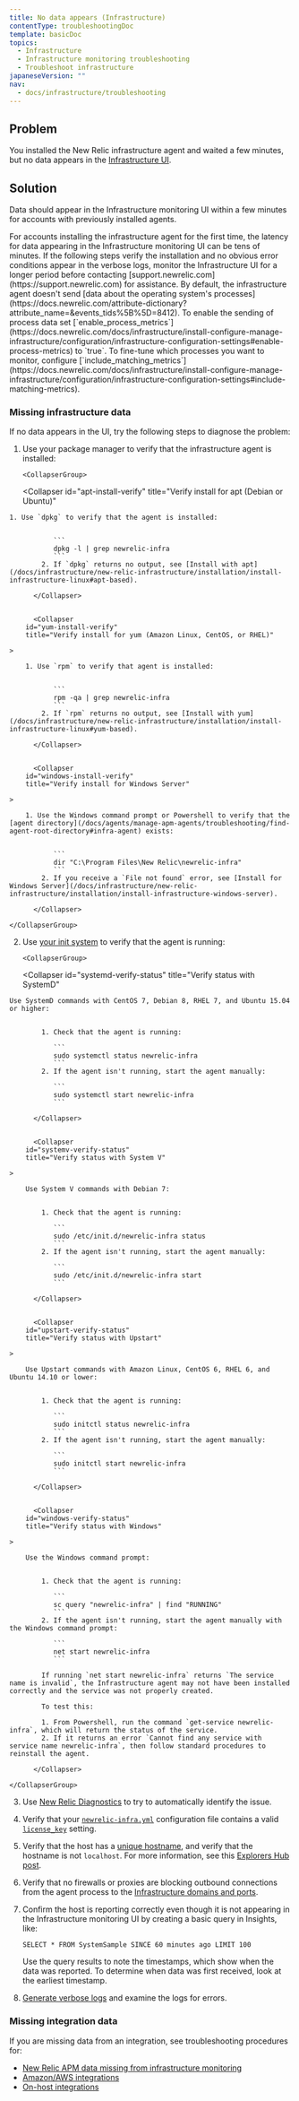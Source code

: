 ```yaml
---
title: No data appears (Infrastructure)
contentType: troubleshootingDoc
template: basicDoc
topics:
  - Infrastructure
  - Infrastructure monitoring troubleshooting
  - Troubleshoot infrastructure
japaneseVersion: ""
nav:
  - docs/infrastructure/troubleshooting
---
```


## Problem

You installed the New Relic infrastructure agent and waited a few minutes, but no data appears in the [Infrastructure UI](/docs/infrastructure/new-relic-infrastructure/infrastructure-ui-pages/infrastructure-compute-page-measure-resource-usage).

## Solution

Data should appear in the Infrastructure monitoring UI within a few minutes for accounts with previously installed agents.

<Callout variant="important">
  For accounts installing the infrastructure agent for the first time, the
  latency for data appearing in the Infrastructure monitoring UI can be tens of
  minutes. If the following steps verify the installation and no obvious error
  conditions appear in the verbose logs, monitor the Infrastructure UI for a
  longer period before contacting
  [support.newrelic.com](https://support.newrelic.com) for assistance.
</Callout>

<Callout variant="important">
  By default, the infrastructure agent doesn't send [data about the operating
  system's
  processes](https://docs.newrelic.com/attribute-dictionary?attribute_name=&events_tids%5B%5D=8412).
  To enable the sending of process data set
  [`enable_process_metrics`](https://docs.newrelic.com/docs/infrastructure/install-configure-manage-infrastructure/configuration/infrastructure-configuration-settings#enable-process-metrics)
  to `true`. To fine-tune which processes you want to monitor, configure
  [`include_matching_metrics`](https://docs.newrelic.com/docs/infrastructure/install-configure-manage-infrastructure/configuration/infrastructure-configuration-settings#include-matching-metrics).
</Callout>

### Missing infrastructure data

If no data appears in the UI, try the following steps to diagnose the problem:

1.  Use your package manager to verify that the infrastructure agent is installed:

        <CollapserGroup>

      <Collapser
    id="apt-install-verify"
    title="Verify install for apt (Debian or Ubuntu)"
  >
    1. Use `dpkg` to verify that the agent is installed:


               ```
               dpkg -l | grep newrelic-infra
               ```
            2. If `dpkg` returns no output, see [Install with apt](/docs/infrastructure/new-relic-infrastructure/installation/install-infrastructure-linux#apt-based).

          </Collapser>


          <Collapser
        id="yum-install-verify"
        title="Verify install for yum (Amazon Linux, CentOS, or RHEL)"

    >

        1. Use `rpm` to verify that agent is installed:


               ```
               rpm -qa | grep newrelic-infra
               ```
            2. If `rpm` returns no output, see [Install with yum](/docs/infrastructure/new-relic-infrastructure/installation/install-infrastructure-linux#yum-based).

          </Collapser>


          <Collapser
        id="windows-install-verify"
        title="Verify install for Windows Server"

    >

        1. Use the Windows command prompt or Powershell to verify that the [agent directory](/docs/agents/manage-apm-agents/troubleshooting/find-agent-root-directory#infra-agent) exists:


               ```
               dir "C:\Program Files\New Relic\newrelic-infra"
               ```
            2. If you receive a `File not found` error, see [Install for Windows Server](/docs/infrastructure/new-relic-infrastructure/installation/install-infrastructure-windows-server).

          </Collapser>

    </CollapserGroup>


2.  Use [your init system](/docs/infrastructure/new-relic-infrastructure/configuration/start-stop-restart-check-infrastructure-agent-status#init-system) to verify that the agent is running:

        <CollapserGroup>

      <Collapser
    id="systemd-verify-status"
    title="Verify status with SystemD"
  >
    Use SystemD commands with CentOS 7, Debian 8, RHEL 7, and Ubuntu 15.04 or higher:


            1. Check that the agent is running:

               ```
               sudo systemctl status newrelic-infra
               ```
            2. If the agent isn't running, start the agent manually:

               ```
               sudo systemctl start newrelic-infra
               ```

          </Collapser>


          <Collapser
        id="systemv-verify-status"
        title="Verify status with System V"

    >

        Use System V commands with Debian 7:


            1. Check that the agent is running:

               ```
               sudo /etc/init.d/newrelic-infra status
               ```
            2. If the agent isn't running, start the agent manually:

               ```
               sudo /etc/init.d/newrelic-infra start
               ```

          </Collapser>


          <Collapser
        id="upstart-verify-status"
        title="Verify status with Upstart"

    >

        Use Upstart commands with Amazon Linux, CentOS 6, RHEL 6, and Ubuntu 14.10 or lower:


            1. Check that the agent is running:

               ```
               sudo initctl status newrelic-infra
               ```
            2. If the agent isn't running, start the agent manually:

               ```
               sudo initctl start newrelic-infra
               ```

          </Collapser>


          <Collapser
        id="windows-verify-status"
        title="Verify status with Windows"

    >

        Use the Windows command prompt:


            1. Check that the agent is running:

               ```
               sc query "newrelic-infra" | find "RUNNING"
               ```
            2. If the agent isn't running, start the agent manually with the Windows command prompt:

               ```
               net start newrelic-infra
               ```

            If running `net start newrelic-infra` returns `The service name is invalid`, the Infrastructure agent may not have been installed correctly and the service was not properly created.

            To test this:

            1. From Powershell, run the command `get-service newrelic-infra`, which will return the status of the service.
            2. If it returns an error `Cannot find any service with service name newrelic-infra`, then follow standard procedures to reinstall the agent.

          </Collapser>

    </CollapserGroup>


3.  Use [New Relic Diagnostics](/docs/agents/manage-apm-agents/troubleshooting/new-relic-diagnostics) to try to automatically identify the issue.
4.  Verify that your [`newrelic-infra.yml`](/docs/infrastructure/new-relic-infrastructure/configuration/configure-infrastructure-agent#config-file) configuration file contains a valid [`license_key`](/docs/infrastructure/new-relic-infrastructure/configuration/configure-infrastructure-agent#conf-license_key) setting.
5.  Verify that the host has a [unique hostname](/docs/infrastructure/new-relic-infrastructure/getting-started/compatibility-requirements-new-relic-infrastructure#hostname), and verify that the hostname is not `localhost`. For more information, see this [Explorers Hub post](https://discuss.newrelic.com/t/relic-solution-a-common-reason-for-a-host-failing-to-show-up-in-the-infrastructure-dashboard/53031).
6.  Verify that no firewalls or proxies are blocking outbound connections from the agent process to the [Infrastructure domains and ports](/docs/apm/new-relic-apm/getting-started/networks#infrastructure).
7.  Confirm the host is reporting correctly even though it is not appearing in the Infrastructure monitoring UI by creating a basic query in Insights, like:

    ```
    SELECT * FROM SystemSample SINCE 60 minutes ago LIMIT 100
    ```

    Use the query results to note the timestamps, which show when the data was reported. To determine when data was first received, look at the earliest timestamp.

8.  [Generate verbose logs](/docs/infrastructure/new-relic-infrastructure/troubleshooting/generating-logs-troubleshooting-infrastructure) and examine the logs for errors.

### Missing integration data

If you are missing data from an integration, see troubleshooting procedures for:

- [New Relic APM data missing from infrastructure monitoring](/docs/infrastructure/new-relic-infrastructure/troubleshooting/apm-data-missing-infrastructure)
- [Amazon/AWS integrations](/docs/infrastructure/amazon-integrations/troubleshooting/no-data-appears-amazonaws-integrations)
- [On-host integrations](/docs/infrastructure/on-host-integrations/troubleshooting/not-seeing-host-integration-data)
